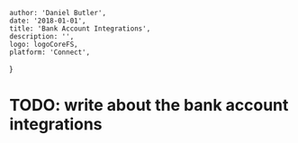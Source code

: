 
    author: 'Daniel Butler',
    date: '2018-01-01',
    title: 'Bank Account Integrations',
    description: '',
    logo: logoCoreFS,
    platform: 'Connect',
}


# TODO: write about the bank account integrations
